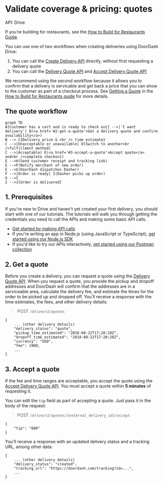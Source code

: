 

# Validate coverage & pricing: quotes

API: Drive

If you’re building for restaurants, see the [How to Build for Restaurants Guide](https://developer.doordash.com/en-US/docs/drive/how_to/build_for_restaurants/).

You can use one of two workflows when creating deliveries using DoorDash Drive:

1. You can call the [Create Delivery API](/en-US/api/drive/#operation/CreateDelivery) directly, without first requesting a delivery quote
2. You can call the [Delivery Quote API](/en-US/api/drive/#operation/DeliveryQuote) and [Accept Delivery Quote API](/en-US/api/drive/#operation/DeliveryQuoteAccept)

We recommend using the second workflow because it allows you to confirm that a delivery is servicable and get back a price that you can show to the customer as part of a checkout process. See [Getting a Quote](https://developer.doordash.com/en-US/docs/drive/how_to/build_for_restaurants/#b-getting-a-quote) in the [How to Build for Restaurants guide](https://developer.doordash.com/en-US/docs/drive/how_to/build_for_restaurants/) for more details.

## The quote workflow[​](#the-quote-workflow "Direct link to heading")

```mermaid
graph TD
A[Customer has a cart and is ready to check out] -->|'I want delivery'| B(<a href='#2-get-a-quote'>Get a delivery quote and confirm availability</a>)
B --> C{Delivery price & <br /> time estimate}
C -->|Unacceptable or unavailable| D[Switch to another<br />fulfillment method]
C -->|Acceptable| E(<a href='#3-accept-a-quote'>Accept quote</a> and<br />complete checkout)
E -->H(Send customer receipt and tracking link)
E -->F(Notify merchant of new order)
E -->G(DoorDash dispatches Dasher)
F -->|Order is ready| I(Dasher picks up order)
G -->I
I -->J[Order is delivered]
```

## 1. Prerequisites[​](#1-prerequisites "Direct link to heading")

If you're new to Drive and haven't yet created your first delivery, you should start with one of our tutorials. The tutorials will walk you through getting the credentials you need to call the APIs and making some basic API calls.

* [Get started by making API calls](/en-US/docs/drive/tutorials/get_started)
* If you're writing an app in Node.js (using JavaScript or TypeScript), [get started using our Node.js SDK](/en-US/docs/drive/tutorials/get_started_sdk)
* If you'd like to try our APIs interactively, [get started using our Postman collection](/en-US/docs/drive/tutorials/get_started_postman)

## 2. Get a quote[​](#2-get-a-quote "Direct link to heading")

Before you create a delivery, you can request a quote using the [Delivery Quote API](/en-US/api/drive/#operation/DeliveryQuote). When you request a quote, you provide the pickup and dropoff addresses and DoorDash will confirm that the addresses are in a serviceable area, calculate the delivery fee, and estimate the times for the order to be picked up and dropped off. You'll receive a response with the time estimates, the fees, and other delivery details:

> POST `/drive/v2/quotes`

```
{  
    ... (other delivery details)  
    "delivery_status": "quote",  
    "pickup_time_estimated": "2018-08-22T17:20:28Z",  
    "dropoff_time_estimated": "2018-08-22T17:20:28Z",  
    "currency": "USD",  
    "fee": 1900,  
    ...  
}  

```

## 3. Accept a quote[​](#3-accept-a-quote "Direct link to heading")

If the fee and time ranges are acceptable, you accept the quote using the [Accept Delivery Quote API](/en-US/api/drive/#operation/DeliveryQuoteAccept). You must accept a quote within **5 minutes** of requesting it.

You can edit the `tip` field as part of accepting a quote. Just pass it in the body of the request:

> POST `/drive/v2/quotes/{external_delivery_id}/accept`

```
{  
    "tip": "600"  
}  

```

You'll receive a response with an updated delivery status and a tracking URL, among other data:

```
{  
    ... (other delivery details)  
    "delivery_status": "created",  
    "tracking_url": "https://doordash.com/tracking?id=...",  
    ...  
}  

```

